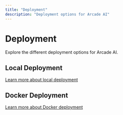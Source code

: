 ```yaml
---
title: "Deployment"
description: "Deployment options for Arcade AI"
---
```


# Deployment

Explore the different deployment options for Arcade AI.

## Local Deployment

[Learn more about local deployment](/docs/home/local)

## Docker Deployment

[Learn more about Docker deployment](/docs/home/docker)
